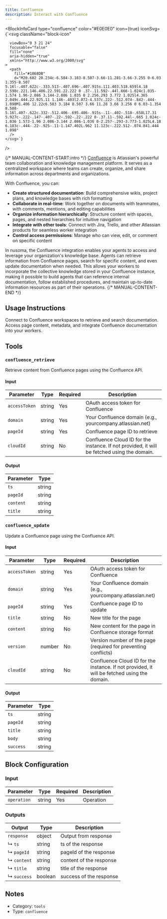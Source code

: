```yaml
---
title: Confluence
description: Interact with Confluence
---
```



<BlockInfoCard
  type="confluence"
  color="#E0E0E0"
  icon={true}
  iconSvg={`<svg className="block-icon"
      
      
      
      viewBox="0 3 21 24"
      focusable="false"
      fill="none"
      aria-hidden="true"
      xmlns="http://www.w3.org/2000/svg"
    >
      <path
        fill="#1868DB"
        d="M20.602 20.234c-6.584-3.183-8.507-3.66-11.281-3.66-3.255 0-6.03 1.355-8.507 5.16l-.407.622c-.333.513-.407.696-.407.915s.111.403.518.659l4.18 2.598c.221.146.406.22.591.22.222 0 .37-.11.592-.44l.666-1.024c1.035-1.574 1.96-2.086 3.144-2.086 1.035 0 2.256.293 3.772 1.025l4.365 2.049c.444.22.925.11 1.146-.403l2.072-4.537c.222-.512.074-.842-.444-1.098M1.406 12.22c6.583 3.184 8.507 3.66 11.28 3.66 3.256 0 6.03-1.354 8.508-5.16l.407-.622c.332-.512.406-.695.406-.915s-.11-.402-.518-.658L17.31 5.927c-.222-.147-.407-.22-.592-.22-.222 0-.37.11-.592.44l-.665 1.024c-1.036 1.573-1.96 2.086-3.144 2.086-1.036 0-2.257-.293-3.773-1.025L4.18 6.183c-.444-.22-.925-.11-1.147.402L.962 11.123c-.222.512-.074.841.444 1.098"
      />
    </svg>`}
/>

{/* MANUAL-CONTENT-START:intro */}
[Confluence](https://www.atlassian.com/software/confluence) is Atlassian's powerful team collaboration and knowledge management platform. It serves as a centralized workspace where teams can create, organize, and share information across departments and organizations.

With Confluence, you can:

- **Create structured documentation**: Build comprehensive wikis, project plans, and knowledge bases with rich formatting
- **Collaborate in real-time**: Work together on documents with teammates, with comments, mentions, and editing capabilities
- **Organize information hierarchically**: Structure content with spaces, pages, and nested hierarchies for intuitive navigation
- **Integrate with other tools**: Connect with Jira, Trello, and other Atlassian products for seamless worker integration
- **Control access permissions**: Manage who can view, edit, or comment on specific content

In nusoma, the Confluence integration enables your agents to access and leverage your organization's knowledge base. Agents can retrieve information from Confluence pages, search for specific content, and even update documentation when needed. This allows your workers to incorporate the collective knowledge stored in your Confluence instance, making it possible to build agents that can reference internal documentation, follow established procedures, and maintain up-to-date information resources as part of their operations.
{/* MANUAL-CONTENT-END */}

## Usage Instructions

Connect to Confluence workspaces to retrieve and search documentation. Access page content, metadata, and integrate Confluence documentation into your workers.

## Tools

### `confluence_retrieve`

Retrieve content from Confluence pages using the Confluence API.

#### Input

| Parameter     | Type   | Required | Description                                                                                 |
| ------------- | ------ | -------- | ------------------------------------------------------------------------------------------- |
| `accessToken` | string | Yes      | OAuth access token for Confluence                                                           |
| `domain`      | string | Yes      | Your Confluence domain \(e.g., yourcompany.atlassian.net\)                                  |
| `pageId`      | string | Yes      | Confluence page ID to retrieve                                                              |
| `cloudId`     | string | No       | Confluence Cloud ID for the instance. If not provided, it will be fetched using the domain. |

#### Output

| Parameter | Type   |
| --------- | ------ |
| `ts`      | string |
| `pageId`  | string |
| `content` | string |
| `title`   | string |

### `confluence_update`

Update a Confluence page using the Confluence API.

#### Input

| Parameter     | Type   | Required | Description                                                                                 |
| ------------- | ------ | -------- | ------------------------------------------------------------------------------------------- |
| `accessToken` | string | Yes      | OAuth access token for Confluence                                                           |
| `domain`      | string | Yes      | Your Confluence domain \(e.g., yourcompany.atlassian.net\)                                  |
| `pageId`      | string | Yes      | Confluence page ID to update                                                                |
| `title`       | string | No       | New title for the page                                                                      |
| `content`     | string | No       | New content for the page in Confluence storage format                                       |
| `version`     | number | No       | Version number of the page \(required for preventing conflicts\)                            |
| `cloudId`     | string | No       | Confluence Cloud ID for the instance. If not provided, it will be fetched using the domain. |

#### Output

| Parameter | Type   |
| --------- | ------ |
| `ts`      | string |
| `pageId`  | string |
| `title`   | string |
| `body`    | string |
| `success` | string |

## Block Configuration

### Input

| Parameter   | Type   | Required | Description |
| ----------- | ------ | -------- | ----------- |
| `operation` | string | Yes      | Operation   |

### Outputs

| Output      | Type    | Description             |
| ----------- | ------- | ----------------------- |
| `response`  | object  | Output from response    |
| ↳ `ts`      | string  | ts of the response      |
| ↳ `pageId`  | string  | pageId of the response  |
| ↳ `content` | string  | content of the response |
| ↳ `title`   | string  | title of the response   |
| ↳ `success` | boolean | success of the response |

## Notes

- Category: `tools`
- Type: `confluence`
